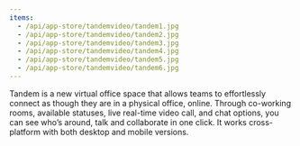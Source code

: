 ```yaml
---
items:
  - /api/app-store/tandemvideo/tandem1.jpg
  - /api/app-store/tandemvideo/tandem2.jpg
  - /api/app-store/tandemvideo/tandem3.jpg
  - /api/app-store/tandemvideo/tandem4.jpg
  - /api/app-store/tandemvideo/tandem5.jpg
  - /api/app-store/tandemvideo/tandem6.jpg
---
```


Tandem is a new virtual office space that allows teams to effortlessly connect as though they are in a physical office, online. Through co-working rooms, available statuses, live real-time video call, and chat options, you can see who’s around, talk and collaborate in one click. It works cross-platform with both desktop and mobile versions.

